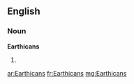 ==English==

===Noun===
'''Earthicans'''

# {{plural of|[[Earthican]]}}

[[ar:Earthicans]]
[[fr:Earthicans]]
[[mg:Earthicans]]